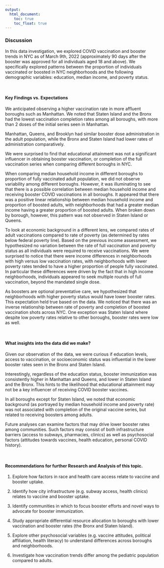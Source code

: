 ```yaml
---
output: 
  html_document:
    toc: true
    toc_float: true
---
```


### **Discussion**

In this data investigation, we explored COVID vaccination and booster trends in NYC as of March 9th, 2022 (approximately 90 days after the booster was approved for all individuals aged 18 and above). We specifically explored patterns between the proportion of individuals vaccinated or boosted in NYC neighborhoods and the following demographic variables: education, median income, and poverty status. 

<br>

#### **Key Findings vs. Expectations**
We anticipated observing a higher vaccination rate in more affluent boroughs such as Manhattan. We noted that Staten Island and the Bronx had the lowest vaccination completion rates among all boroughs, with more than 2 doses of the initial series seen in Manhattan. 

Manhattan, Queens, and Brooklyn had similar booster dose administration in the adult population, while the Bronx and Staten Island had lower rates of administration comparatively. 

We were surprised to find that educational attainment was not a significant influencer in obtaining booster vaccination, or completion of the full vaccination series when comparing different boroughs in NYC. 

When comparing median household income in different boroughs to proportion of fully vaccinated adult population, we did not observe variability among different boroughs. However, it was illuminating to see that there is a possible correlation between median household income and receiving booster COVID vaccinations in all boroughs. It appeared that there was a positive linear relationship between  median household income and proportion of boosted adults, with neighborhoods that had a greater median income having a greater proportion of boosted adults. When broken down by borough, however, this pattern was not observed in Staten Island or Queens. 

To look at economic background in a different lens, we compared rates of adult vaccinations compared to rate of poverty (as determined by rates below federal poverty line). Based on the previous income assessment, we hypothesized no variation between the rate of full vaccination and poverty status as all individuals were required to receive vaccinations. We were surprised to notice that there were income differences in neighborhoods with high versus low vaccination rates, with neighborhoods with lower poverty rates tended to have a higher proportion of people fully vaccinated. In particular these differences were driven by the fact that in high income neighborhoods, individuals appeared to seek multiple rounds of full vaccination, beyond the mandated single dose. 

As boosters are optional preventative care, we hypothesized that neighborhoods with higher poverty status would have lower booster rates. This expectation held true based on the data. We noticed that there was an inverse relationship between rate of poverty and completion of boosted vaccination shots across NYC. One exception was Staten Island where despite low poverty rates relative to other boroughs, booster rates were low as well. 

<br>

#### **What insights into the data did we make?**
Given our observation of the data, we were curious if education levels, access to vaccination, or socioeconomic status was influential in the lower booster rates seen in the Bronx and Staten Island.

Interestingly, regardless of the education status, booster immunization was consistently higher in Manhattan and Queens, and lower in Staten Island and the Bronx. This hints to the likelihood that educational attainment may not be a key influencer of receiving COVID booster vaccines. 

In all boroughs except for Staten Island, we noted that economic background (as portrayed by median household income and poverty rate) was not associated with completion of the original vaccine series, but related to receiving boosters among adults.

Future analyses can examine factors that may drive lower booster rates among communities. Such factors may consist of both infrastructure barriers (access to subways, pharmacies, clinics) as well as psychosocial factors (attitudes towards vaccines, health education, personal COVID history).

<br>

#### **Recommendations for further Research and Analysis of this topic.**

1. Explore how factors in race and health care access relate to vaccine and booster uptake. 

2. Identify how city infrastructure (e.g. subway access, health clinics) relates to vaccine and booster uptake.

3. Identify communities in which to focus booster efforts and novel ways to advocate for booster immunization.

4. Study appropriate differential resource allocation to boroughs with lower vaccination and booster rates (the Bronx and Staten Island). 

5. Explore other psychosocial variables (e.g. vaccine attitudes, political affiliation, health literacy) to understand differences across boroughs and neighborhoods. 

6. Investigate how vaccination trends differ among the pediatric population compared to adults.

